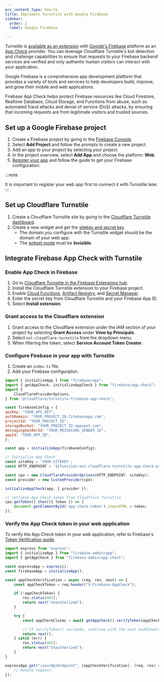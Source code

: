```yaml
---
pcx_content_type: how-to
title: Implement Turnstile with Google Firebase
sidebar:
  order: 2
  label: Google Firebase

---
```


Turnstile is [available as an extension](https://extensions.dev/extensions/cloudflare/cloudflare-turnstile-app-check-provider) with [Google's Firebase](https://firebase.google.com/) platform as an [App Check](https://firebase.google.com/docs/app-check) provider. You can leverage Cloudflare Turnstile's bot detection and challenge capabilities to ensure that requests to your Firebase backend services are verified and only authentic human visitors can interact with your application.

Google Firebase is a comprehensive app development platform that provides a variety of tools and services to help developers build, improve, and grow their mobile and web applications.

Firebase App Check helps protect Firebase resources like Cloud Firestore, Realtime Database, Cloud Storage, and Functions from abuse, such as automated fraud attacks and denial of service (DoS) attacks, by ensuring that incoming requests are from legitimate visitors and trusted sources.

## Set up a Google Firebase project

1. Create a Firebase project by going to the [Firebase Console](https://console.firebase.google.com/).
2. Select **Add Project** and follow the prompts to create a new project.
3. Add an app to your project by selecting your project.
4. In the project overview, select **Add App** and choose the platform: **Web**.
5. [Register your app](https://firebase.google.com/docs/web/setup?hl=en&authuser=0#register-app) and follow the guide to get your Firebase configuration.

:::note

It is important to register your web app first to connect it with Turnstile later.
:::

## Set up Cloudflare Turnstile

1. Create a Cloudflare Turnstile site by going to the [Cloudflare Turnstile dashboard](https://dash.cloudflare.com/?to=/:account/turnstile).
2. Create a new widget and get the [sitekey and secret key](/turnstile/get-started/#get-a-sitekey-and-secret-key).
   - The domain you configure with the Turnstile widget should be the domain of your web app.
   - The [widget mode](/turnstile/concepts/widget/) must be **Invisible**.

## Integrate Firebase App Check with Turnstile

### Enable App Check in Firebase

1. Go to [Cloudflare Turnstile in the Firebase Extensions hub](https://extensions.dev/extensions/cloudflare/cloudflare-turnstile-app-check-provider).
2. Install the Cloudflare Turnstile extension to your Firebase project.
3. Enable [Cloud Functions](https://cloud.google.com/functions?hl=en), [Artifact Registry](https://cloud.google.com/artifact-registry), and [Secret Manager](https://cloud.google.com/security/products/secret-manager?hl=en).
4. Enter the secret key from Cloudflare Turnstile and your Firebase App ID.
5. Select **Install extension**.

### Grant access to the Cloudflare extension

1. Grant access to the Cloudflare extension under the IAM section of your project by selecting **Grant Access** under **View by Principals**.
2. Select `ext-cloudflare-turnstile` from the dropdown menu.
3. When filtering the token, select **Service Account Token Creator**.

### Configure Firebase in your app with Turnstile

1. Create an `index.ts` file.
2. Add your Firebase configuration.

```js
import { initializeApp } from "firebase/app";
import { getAppCheck, initializeAppCheck } from "firebase/app-check";
import {
    CloudflareProviderOptions,
} from '@cloudflare/turnstile-firebase-app-check';

const firebaseConfig = {
apiKey: "YOUR_API_KEY",
authDomain: "YOUR_PROJECT_ID.firebaseapp.com",
projectId: "YOUR_PROJECT_ID",
storageBucket: "YOUR_PROJECT_ID.appspot.com",
messagingSenderId: "YOUR_MESSAGING_SENDER_ID",
appId: "YOUR_APP_ID",
};

const app = initializeApp(firebaseConfig);

// Initialize App Check
const siteKey = 'YOUR-SITEKEY';
const HTTP_ENDPOINT = '${function:ext-cloudflare-turnstile-app-check-provider-tokenExchange.url}';

const cpo = new CloudflareProviderOptions(HTTP_ENDPOINT, siteKey);
const provider = new CustomProvider(cpo);

initializeAppCheck(app, { provider });

// retrieve App Check token from Cloudflare Turnstile
cpo.getToken().then(({ token }) => {
    document.getElementById('app-check-token').innerHTML = token;
});

```

### Verify the App Check token in your web application

To verify the App Check token in your web application, refer to Firebase's [Token Verification guide](https://firebase.google.com/docs/app-check/custom-resource-backend?hl=en#verification).

```js
import express from "express";
import { initializeApp } from "firebase-admin/app";
import { getAppCheck } from "firebase-admin/app-check";

const expressApp = express();
const firebaseApp = initializeApp();

const appCheckVerification = async (req, res, next) => {
    const appCheckToken = req.header("X-Firebase-AppCheck");

    if (!appCheckToken) {
        res.status(401);
        return next("Unauthorized");
    }

    try {
        const appCheckClaims = await getAppCheck().verifyToken(appCheckToken);

        // If verifyToken() succeeds, continue with the next middleware function in the stack.
        return next();
    } catch (err) {
        res.status(401);
        return next("Unauthorized");
    }
}

expressApp.get("/yourApiEndpoint", [appCheckVerification], (req, res) => {
    // Handle request.
});
```
